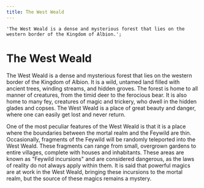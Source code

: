 ```yaml
---
title: The West Weald
---
```



	'The West Weald is a dense and mysterious forest that lies on the western border of the Kingdom of Albion.';

# The West Weald

<ImagePreview image={map} alt="Map of the West weald" />

The West Weald is a dense and mysterious forest that lies on the western border of the Kingdom of Albion. It is a wild, untamed land filled with ancient trees, winding streams, and hidden groves. The forest is home to all manner of creatures, from the timid deer to the ferocious bear. It is also home to many fey, creatures of magic and trickery, who dwell in the hidden glades and copses. The West Weald is a place of great beauty and danger, where one can easily get lost and never return.

One of the most peculiar features of the West Weald is that it is a place where the boundaries between the mortal realm and the Feywild are thin. Occasionally, fragments of the Feywild will be randomly teleported into the West Weald. These fragments can range from small, overgrown gardens to entire villages, complete with houses and inhabitants. These areas are known as "Feywild incursions" and are considered dangerous, as the laws of reality do not always apply within them. It is said that powerful magics are at work in the West Weald, bringing these incursions to the mortal realm, but the source of these magics remains a mystery.
